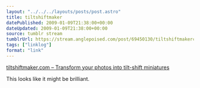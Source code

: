 ```yaml
---
layout: "../../../layouts/posts/post.astro"
title: tiltshiftmaker
datePublished: 2009-01-09T21:38:00+00:00
dateUpdated: 2009-01-09T21:38:00+00:00
source: tumblr stream
tumblrUrl: https://stream.anglepoised.com/post/69450130/tiltshiftmakercom-transform-your-photos-into
tags: ["linklog"]
format: "link"
---
```


[tiltshiftmaker.com &#8211; Transform your photos into tilt-shift miniatures][1]

This looks like it might be brilliant.

[1]: http://tiltshiftmaker.com/
